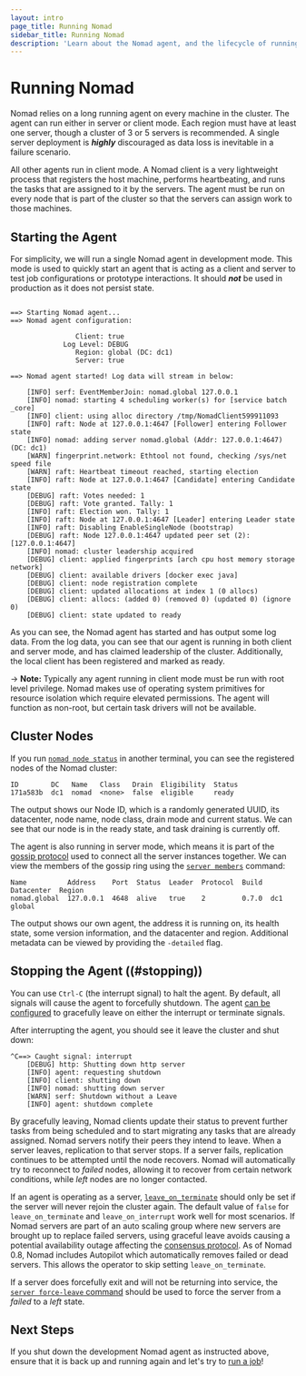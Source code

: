 ```yaml
---
layout: intro
page_title: Running Nomad
sidebar_title: Running Nomad
description: 'Learn about the Nomad agent, and the lifecycle of running and stopping.'
---
```


# Running Nomad

Nomad relies on a long running agent on every machine in the cluster.
The agent can run either in server or client mode. Each region must
have at least one server, though a cluster of 3 or 5 servers is recommended.
A single server deployment is _**highly**_ discouraged as data loss is inevitable
in a failure scenario.

All other agents run in client mode. A Nomad client is a very lightweight
process that registers the host machine, performs heartbeating, and runs the tasks
that are assigned to it by the servers. The agent must be run on every node that
is part of the cluster so that the servers can assign work to those machines.

## Starting the Agent

For simplicity, we will run a single Nomad agent in development mode. This mode
is used to quickly start an agent that is acting as a client and server to test
job configurations or prototype interactions. It should _**not**_ be used in
production as it does not persist state.

```shell-sessionsudo nomad agent -dev

==> Starting Nomad agent...
==> Nomad agent configuration:

                Client: true
             Log Level: DEBUG
                Region: global (DC: dc1)
                Server: true

==> Nomad agent started! Log data will stream in below:

    [INFO] serf: EventMemberJoin: nomad.global 127.0.0.1
    [INFO] nomad: starting 4 scheduling worker(s) for [service batch _core]
    [INFO] client: using alloc directory /tmp/NomadClient599911093
    [INFO] raft: Node at 127.0.0.1:4647 [Follower] entering Follower state
    [INFO] nomad: adding server nomad.global (Addr: 127.0.0.1:4647) (DC: dc1)
    [WARN] fingerprint.network: Ethtool not found, checking /sys/net speed file
    [WARN] raft: Heartbeat timeout reached, starting election
    [INFO] raft: Node at 127.0.0.1:4647 [Candidate] entering Candidate state
    [DEBUG] raft: Votes needed: 1
    [DEBUG] raft: Vote granted. Tally: 1
    [INFO] raft: Election won. Tally: 1
    [INFO] raft: Node at 127.0.0.1:4647 [Leader] entering Leader state
    [INFO] raft: Disabling EnableSingleNode (bootstrap)
    [DEBUG] raft: Node 127.0.0.1:4647 updated peer set (2): [127.0.0.1:4647]
    [INFO] nomad: cluster leadership acquired
    [DEBUG] client: applied fingerprints [arch cpu host memory storage network]
    [DEBUG] client: available drivers [docker exec java]
    [DEBUG] client: node registration complete
    [DEBUG] client: updated allocations at index 1 (0 allocs)
    [DEBUG] client: allocs: (added 0) (removed 0) (updated 0) (ignore 0)
    [DEBUG] client: state updated to ready
```

As you can see, the Nomad agent has started and has output some log
data. From the log data, you can see that our agent is running in both
client and server mode, and has claimed leadership of the cluster.
Additionally, the local client has been registered and marked as ready.

-> **Note:** Typically any agent running in client mode must be run with root level
privilege. Nomad makes use of operating system primitives for resource isolation
which require elevated permissions. The agent will function as non-root, but
certain task drivers will not be available.

## Cluster Nodes

If you run [`nomad node status`](/docs/commands/node/status) in another
terminal, you can see the registered nodes of the Nomad cluster:

```shell-sessionnomad node status
ID        DC   Name   Class   Drain  Eligibility  Status
171a583b  dc1  nomad  <none>  false  eligible     ready
```

The output shows our Node ID, which is a randomly generated UUID,
its datacenter, node name, node class, drain mode and current status.
We can see that our node is in the ready state, and task draining is
currently off.

The agent is also running in server mode, which means it is part of
the [gossip protocol](/docs/internals/gossip) used to connect all
the server instances together. We can view the members of the gossip
ring using the [`server members`](/docs/commands/server/members) command:

```shell-sessionnomad server members
Name          Address    Port  Status  Leader  Protocol  Build  Datacenter  Region
nomad.global  127.0.0.1  4648  alive   true    2         0.7.0  dc1         global
```

The output shows our own agent, the address it is running on, its
health state, some version information, and the datacenter and region.
Additional metadata can be viewed by providing the `-detailed` flag.

## Stopping the Agent ((#stopping))

You can use `Ctrl-C` (the interrupt signal) to halt the agent.
By default, all signals will cause the agent to forcefully shutdown.
The agent [can be configured](/docs/configuration#leave_on_terminate) to
gracefully leave on either the interrupt or terminate signals.

After interrupting the agent, you should see it leave the cluster
and shut down:

```
^C==> Caught signal: interrupt
    [DEBUG] http: Shutting down http server
    [INFO] agent: requesting shutdown
    [INFO] client: shutting down
    [INFO] nomad: shutting down server
    [WARN] serf: Shutdown without a Leave
    [INFO] agent: shutdown complete
```

By gracefully leaving, Nomad clients update their status to prevent
further tasks from being scheduled and to start migrating any tasks that are
already assigned. Nomad servers notify their peers they intend to leave.
When a server leaves, replication to that server stops. If a server fails,
replication continues to be attempted until the node recovers. Nomad will
automatically try to reconnect to _failed_ nodes, allowing it to recover from
certain network conditions, while _left_ nodes are no longer contacted.

If an agent is operating as a server, [`leave_on_terminate`](/docs/configuration#leave_on_terminate) should only
be set if the server will never rejoin the cluster again. The default value of `false` for `leave_on_terminate` and `leave_on_interrupt`
work well for most scenarios. If Nomad servers are part of an auto scaling group where new servers are brought up to replace
failed servers, using graceful leave avoids causing a potential availability outage affecting the [consensus protocol](/docs/internals/consensus).
As of Nomad 0.8, Nomad includes Autopilot which automatically removes failed or dead servers. This allows the operator to skip setting `leave_on_terminate`.

If a server does forcefully exit and will not be returning into service, the
[`server force-leave` command](/docs/commands/server/force-leave) should
be used to force the server from a _failed_ to a _left_ state.

## Next Steps

If you shut down the development Nomad agent as instructed above, ensure that it is back up and running again and let's try to [run a job](/intro/getting-started/jobs)!
